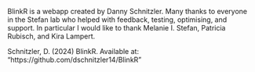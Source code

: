 BlinkR is a webapp created by Danny Schnitzler. Many thanks to everyone in the Stefan lab who helped with feedback, testing, optimising, and support. 
In particular I would like to thank Melanie I. Stefan, Patricia Rubisch, and Kira Lampert.

Schnitzler, D. (2024) BlinkR. Available at: "https://github.com/dschnitzler14/BlinkR"